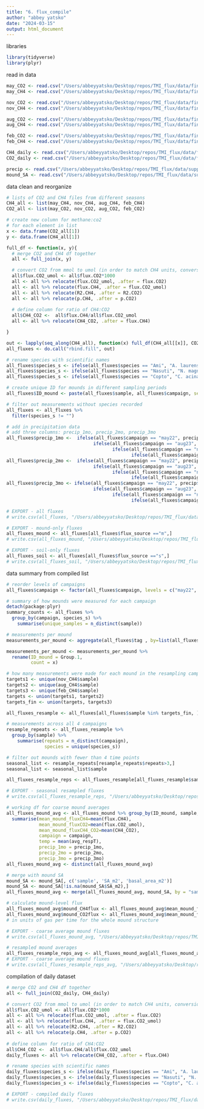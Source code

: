 ```yaml
---
title: "6. flux_compile"
author: "abbey yatsko"
date: "2024-03-15"
output: html_document
---
```

libraries
```r
library(tidyverse)
library(plyr)
```

read in data
```r
may_CO2 <- read.csv("/Users/abbeyyatsko/Desktop/repos/TMI_flux/data/finalfluxes/CO2_fluxfinal_may22_fixed.csv")
may_CH4 <- read.csv("/Users/abbeyyatsko/Desktop/repos/TMI_flux/data/finalfluxes/CH4_fluxfinal_may22_fixed.csv")

nov_CO2 <- read.csv("/Users/abbeyyatsko/Desktop/repos/TMI_flux/data/finalfluxes/CO2_fluxfinal_nov22_fixed.csv")
nov_CH4 <- read.csv("/Users/abbeyyatsko/Desktop/repos/TMI_flux/data/finalfluxes/CH4_fluxfinal_nov22_fixed.csv")

aug_CO2 <- read.csv("/Users/abbeyyatsko/Desktop/repos/TMI_flux/data/finalfluxes/CO2_fluxfinal_aug23_fixed.csv")
aug_CH4 <- read.csv("/Users/abbeyyatsko/Desktop/repos/TMI_flux/data/finalfluxes/CH4_fluxfinal_aug23_fixed.csv")

feb_CO2 <- read.csv("/Users/abbeyyatsko/Desktop/repos/TMI_flux/data/finalfluxes/CO2_fluxfinal_feb24_fixed.csv")
feb_CH4 <- read.csv("/Users/abbeyyatsko/Desktop/repos/TMI_flux/data/finalfluxes/CH4_fluxfinal_feb24_fixed.csv")

CH4_daily <- read.csv("/Users/abbeyyatsko/Desktop/repos/TMI_flux/data/finalfluxes/CH4_fluxfinal_aug23_day_fixed.csv")
CO2_daily <- read.csv("/Users/abbeyyatsko/Desktop/repos/TMI_flux/data/finalfluxes/CO2_fluxfinal_aug23_day_fixed.csv")

precip <- read.csv("/Users/abbeyyatsko/Desktop/repos/TMI_flux/data/supp_data/precip.csv")
mound_SA <- read.csv("/Users/abbeyyatsko/Desktop/repos/TMI_flux/data/supp_data/mound_SA.csv")
```

data clean and reorganize
```r
# lists of CO2 and CH4 files from different seasons
CH4_all <- list(may_CH4, nov_CH4, aug_CH4, feb_CH4)
CO2_all <- list(may_CO2, nov_CO2, aug_CO2, feb_CO2)

# create new column for methane:co2
# for each element in list 
x <- data.frame(CO2_all[1])
y <- data.frame(CH4_all[1])

full_df <- function(x, y){
  # merge CO2 and CH4 df together 
  all <- full_join(x, y)

  # convert CO2 from mmol to umol (in order to match CH4 units, conversion factor 1000umol = 1mmol)
  all$flux.CO2_umol <- all$flux.CO2*1000
  all <- all %>% relocate(flux.CO2_umol, .after = flux.CO2)
  all <- all %>% relocate(flux.CH4, .after = flux.CO2_umol)
  all <- all %>% relocate(R2.CH4, .after = R2.CO2)
  all <- all %>% relocate(p.CH4, .after = p.CO2)
  
  # define column for ratio of CH4:CO2
  all$CH4_CO2 <-  all$flux.CH4/all$flux.CO2_umol
  all <- all %>% relocate(CH4_CO2, .after = flux.CH4)

}

out <- lapply(seq_along(CH4_all), function(x) full_df(CH4_all[[x]], CO2_all[[x]]))
all_fluxes <- do.call("rbind.fill", out)

# rename species with scientific names 
all_fluxes$species_s <- ifelse(all_fluxes$species == "Ami", "A. laurensis","")
all_fluxes$species_s <- ifelse(all_fluxes$species == "Nasuti", "N. magnus", all_fluxes$species_s)
all_fluxes$species_s <- ifelse(all_fluxes$species == "Copto", "C. acinaciformis", all_fluxes$species_s)

# create unique ID for mounds in different sampling periods
all_fluxes$ID_mound <- paste(all_fluxes$sample, all_fluxes$campaign, sep = "-")

# filter out measurements without species recorded
all_fluxes <- all_fluxes %>%
  filter(species_s != "")

# add in precipitation data 
# add three columns: precip_1mo, precip_2mo, precip_3mo
all_fluxes$precip_1mo <-  ifelse(all_fluxes$campaign == "may22", precip$may_1mo_sum,
                                ifelse(all_fluxes$campaign == "aug23", precip$aug_1mo_sum,
                                       ifelse(all_fluxes$campaign == "nov22", precip$nov_1mo_sum,
                                              ifelse(all_fluxes$campaign == "feb24", precip$feb_1mo_sum, NA))))
all_fluxes$precip_2mo <-  ifelse(all_fluxes$campaign == "may22", precip$may_2mo_sum,
                                ifelse(all_fluxes$campaign == "aug23", precip$aug_2mo_sum,
                                       ifelse(all_fluxes$campaign == "nov22", precip$nov_2mo_sum,
                                              ifelse(all_fluxes$campaign == "feb24", precip$feb_2mo_sum, NA))))
all_fluxes$precip_3mo <- ifelse(all_fluxes$campaign == "may22", precip$may_3mo_sum,
                                ifelse(all_fluxes$campaign == "aug23", precip$aug_3mo_sum,
                                       ifelse(all_fluxes$campaign == "nov22", precip$nov_3mo_sum,
                                              ifelse(all_fluxes$campaign == "feb24", precip$feb_3mo_sum, NA))))

# EXPORT - all fluxes
# write.csv(all_fluxes, "/Users/abbeyyatsko/Desktop/repos/TMI_flux/data/finalfluxes/all_fluxes.csv", row.names = FALSE)

# EXPORT - mound-only fluxes
all_fluxes_mound <- all_fluxes[all_fluxes$flux_source =="m",]
# write.csv(all_fluxes_mound, "/Users/abbeyyatsko/Desktop/repos/TMI_flux/data/finalfluxes/all_fluxes_mound.csv", row.names = FALSE)

# EXPORT - soil-only fluxes
all_fluxes_soil <- all_fluxes[all_fluxes$flux_source =="s",]
# write.csv(all_fluxes_soil, "/Users/abbeyyatsko/Desktop/repos/TMI_flux/data/finalfluxes/all_fluxes_soil.csv", row.names = FALSE)
```

data summary from compiled list 
```r
# reorder levels of campaigns 
all_fluxes$campaign <- factor(all_fluxes$campaign, levels = c("may22", "aug23", "nov22", "feb24"))

# summary of how mounds were measured for each campaign
detach(package:plyr)
summary_counts <- all_fluxes %>%
  group_by(campaign, species_s) %>%
    summarise(unique_samples = n_distinct(sample))

# measurements per mound 
measurements_per_mound <- aggregate(all_fluxes$tag , by=list(all_fluxes$ID_mound ), FUN=length)

measurements_per_mound <- measurements_per_mound %>%
  rename(ID_mound = Group.1,
         count = x)

# how many measurements were made for each mound in the resampling campaign (should be 4 or 5)
targets1 <- unique(nov_CH4$sample)
targets2 <- unique(aug_CH4$sample)
targets3 <- unique(feb_CH4$sample)
targets <- union(targets1, targets2)
targets_fin <- union(targets, targets3)

all_fluxes_resample <- all_fluxes[all_fluxes$sample %in% targets_fin, ]

# measurements across all 4 campaigns 
resample_repeats <- all_fluxes_resample %>%
  group_by(sample) %>%
    summarise(repeats = n_distinct(campaign), 
              species = unique(species_s))

# filter out mounds with fewer than 4 time points 
seasonal_list <- resample_repeats[resample_repeats$repeats>3,]
seasonal_list <- seasonal_list$sample

all_fluxes_resample_reps <- all_fluxes_resample[all_fluxes_resample$sample %in% seasonal_list,]

# EXPORT - seasonal resampled fluxes
# write.csv(all_fluxes_resample_reps, "/Users/abbeyyatsko/Desktop/repos/TMI_flux/data/finalfluxes/all_fluxes_resample_reps.csv", row.names = FALSE)

# working df for coarse mound averages 
all_fluxes_mound_avg <- all_fluxes_mound %>% group_by(ID_mound, sample, species_s) %>% 
  summarise(mean_mound_fluxCH4=mean(flux.CH4),
            mean_mound_fluxCO2=mean(flux.CO2_umol), 
            mean_mound_fluxCH4_CO2=mean(CH4_CO2), 
            campaign = campaign, 
            temp = mean(avg_respT), 
            precip_1mo = precip_1mo, 
            precip_2mo = precip_2mo, 
            precip_3mo = precip_3mo)
all_fluxes_mound_avg <- distinct(all_fluxes_mound_avg)

# merge with mound SA
mound_SA <- mound_SA[, c('sample', 'SA_m2', 'basal_area_m2')]
mound_SA <- mound_SA[!is.na(mound_SA$SA_m2),]
all_fluxes_mound_avg <- merge(all_fluxes_mound_avg, mound_SA, by = "sample")

# calculate mound-level flux
all_fluxes_mound_avg$mound_CH4flux <- all_fluxes_mound_avg$mean_mound_fluxCH4 * all_fluxes_mound_avg$SA_m2
all_fluxes_mound_avg$mound_CO2flux <- all_fluxes_mound_avg$mean_mound_fluxCO2 * all_fluxes_mound_avg$SA_m2
# in units of gas per time for the whole mound structure

# EXPORT - coarse average mound fluxes
# write.csv(all_fluxes_mound_avg, "/Users/abbeyyatsko/Desktop/repos/TMI_flux/data/finalfluxes/all_fluxes_mound_avg.csv", row.names = FALSE)

# resampled mound averages 
all_fluxes_resample_reps_avg <- all_fluxes_mound_avg[all_fluxes_mound_avg$sample %in% seasonal_list,]
# EXPORT - coarse average mound fluxes
# write.csv(all_fluxes_resample_reps_avg, "/Users/abbeyyatsko/Desktop/repos/TMI_flux/data/finalfluxes/all_fluxes_resample_reps_avg.csv", row.names = FALSE)

```

compilation of daily dataset
```r
# merge CO2 and CH4 df together 
all <- full_join(CO2_daily, CH4_daily)

# convert CO2 from mmol to umol (in order to match CH4 units, conversion factor 1000umol = 1mmol)
all$flux.CO2_umol <- all$flux.CO2*1000
all <- all %>% relocate(flux.CO2_umol, .after = flux.CO2)
all <- all %>% relocate(flux.CH4, .after = flux.CO2_umol)
all <- all %>% relocate(R2.CH4, .after = R2.CO2)
all <- all %>% relocate(p.CH4, .after = p.CO2)
  
# define column for ratio of CH4:CO2
all$CH4_CO2 <-  all$flux.CH4/all$flux.CO2_umol
daily_fluxes <- all %>% relocate(CH4_CO2, .after = flux.CH4)

# rename species with scientific names 
daily_fluxes$species_s <- ifelse(daily_fluxes$species == "Ami", "A. laurensis","")
daily_fluxes$species_s <- ifelse(daily_fluxes$species == "Nasuti", "N. magnus", daily_fluxes$species_s)
daily_fluxes$species_s <- ifelse(daily_fluxes$species == "Copto", "C. acinaciformis", daily_fluxes$species_s)

# EXPORT - compiled daily fluxes
# write.csv(daily_fluxes, "/Users/abbeyyatsko/Desktop/repos/TMI_flux/data/finalfluxes/all_daily_fluxes.csv", row.names = FALSE)
```
